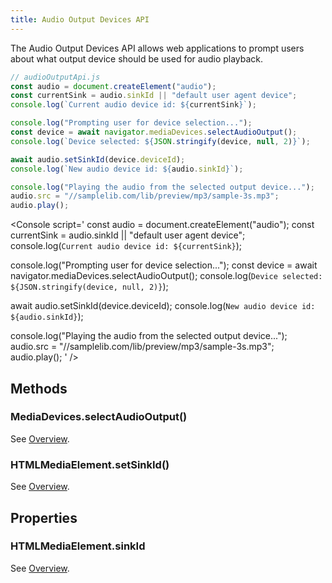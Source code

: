 ```yaml
---
title: Audio Output Devices API
---
```



The Audio Output Devices API allows web applications to prompt users about what output device should be used for audio playback.

<LinkCard
  title="Audio Output Devices API - Web APIs | MDN"
  href="https://developer.mozilla.org/en-US/docs/Web/API/Audio_Output_Devices_API"
  target="_blank"
/>

```js
// audioOutputApi.js
const audio = document.createElement("audio");
const currentSink = audio.sinkId || "default user agent device";
console.log(`Current audio device id: ${currentSink}`);

console.log("Prompting user for device selection...");
const device = await navigator.mediaDevices.selectAudioOutput();
console.log(`Device selected: ${JSON.stringify(device, null, 2)}`);

await audio.setSinkId(device.deviceId);
console.log(`New audio device id: ${audio.sinkId}`);

console.log("Playing the audio from the selected output device...");
audio.src = "//samplelib.com/lib/preview/mp3/sample-3s.mp3";
audio.play();
```

<Console script='
  const audio = document.createElement("audio");
  const currentSink = audio.sinkId || "default user agent device";
  console.log(`Current audio device id: ${currentSink}`);

  console.log("Prompting user for device selection...");
  const device = await navigator.mediaDevices.selectAudioOutput();
  console.log(`Device selected: ${JSON.stringify(device, null, 2)}`);

  await audio.setSinkId(device.deviceId);
  console.log(`New audio device id: ${audio.sinkId}`);

  console.log("Playing the audio from the selected output device...");
  audio.src = "//samplelib.com/lib/preview/mp3/sample-3s.mp3";
  audio.play();
' />

## Methods

### MediaDevices.selectAudioOutput()

<LinkCard
  title="MediaDevices: selectAudioOutput() method | MDN"
  href="https://developer.mozilla.org/en-US/docs/Web/API/MediaDevices/selectAudioOutput"
  target="_blank"
/>

See [Overview](#_top).

### HTMLMediaElement.setSinkId()

<LinkCard
  title="HTMLMediaElement: setSinkId() method | MDN"
  href="https://developer.mozilla.org/en-US/docs/Web/API/HTMLMediaElement/setSinkId"
  target="_blank"
/>

See [Overview](#_top).

## Properties

### HTMLMediaElement.sinkId

<LinkCard
  title="HTMLMediaElement: sinkId property | MDN"
  href="https://developer.mozilla.org/en-US/docs/Web/API/HTMLMediaElement/sinkId"
  target="_blank"
/>

See [Overview](#_top).